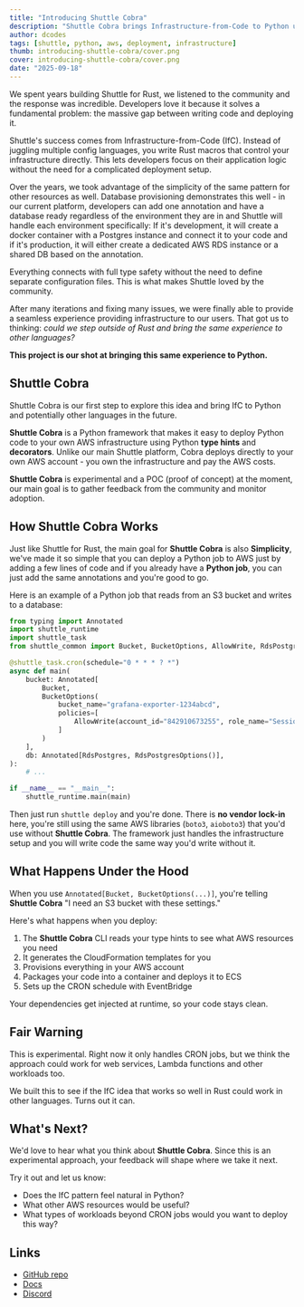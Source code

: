 ```yaml
---
title: "Introducing Shuttle Cobra"
description: "Shuttle Cobra brings Infrastructure-from-Code to Python using type hints and decorators, making it easy to deploy Python applications to your own AWS infrastructure."
author: dcodes
tags: [shuttle, python, aws, deployment, infrastructure]
thumb: introducing-shuttle-cobra/cover.png
cover: introducing-shuttle-cobra/cover.png
date: "2025-09-18"
---
```


We spent years building Shuttle for Rust, we listened to the community and the response was incredible. Developers love it because it solves a fundamental problem: the massive gap between writing code and deploying it.

Shuttle's success comes from Infrastructure-from-Code (IfC). Instead of juggling multiple config languages, you write Rust macros that control your infrastructure directly. This lets developers focus on their application logic without the need for a complicated deployment setup.

Over the years, we took advantage of the simplicity of the same pattern for other resources as well. Database provisioning demonstrates this well - in our current platform, developers can add one annotation and have a database ready regardless of the environment they are in and Shuttle will handle each environment specifically: If it's development, it will create a docker container with a Postgres instance and connect it to your code and if it's production, it will either create a dedicated AWS RDS instance or a shared DB based on the annotation.

Everything connects with full type safety without the need to define separate configuration files. This is what makes Shuttle loved by the community.

After many iterations and fixing many issues, we were finally able to provide a seamless experience providing infrastructure to our users. That got us to thinking: _could we step outside of Rust and bring the same experience to other languages?_

**This project is our shot at bringing this same experience to Python.**

## Shuttle Cobra

Shuttle Cobra is our first step to explore this idea and bring IfC to Python and potentially other languages in the future.

**Shuttle Cobra** is a Python framework that makes it easy to deploy Python code to your own AWS infrastructure using Python **type hints** and **decorators**. Unlike our main Shuttle platform, Cobra deploys directly to your own AWS account - you own the infrastructure and pay the AWS costs.

**Shuttle Cobra** is experimental and a POC (proof of concept) at the moment, our main goal is to gather feedback from the community and monitor adoption.

## How Shuttle Cobra Works

Just like Shuttle for Rust, the main goal for **Shuttle Cobra** is also **Simplicity**, we've made it so simple that you can deploy a Python job to AWS just by adding a few lines of code and if you already have a **Python job**, you can just add the same annotations and you're good to go.

Here is an example of a Python job that reads from an S3 bucket and writes to a database:

```python
from typing import Annotated
import shuttle_runtime
import shuttle_task
from shuttle_common import Bucket, BucketOptions, AllowWrite, RdsPostgres, RdsPostgresOptions

@shuttle_task.cron(schedule="0 * * * ? *")
async def main(
    bucket: Annotated[
        Bucket,
        BucketOptions(
            bucket_name="grafana-exporter-1234abcd",
            policies=[
                AllowWrite(account_id="842910673255", role_name="SessionTrackerService")
            ]
        )
    ],
    db: Annotated[RdsPostgres, RdsPostgresOptions()],
):
    # ...

if __name__ == "__main__":
    shuttle_runtime.main(main)
```

Then just run `shuttle deploy` and you're done. There is **no vendor lock-in** here, you're still using the same AWS libraries (`boto3`, `aioboto3`) that you'd use without **Shuttle Cobra**. The framework just handles the infrastructure setup and you will write code the same way you'd write without it.

## What Happens Under the Hood

When you use `Annotated[Bucket, BucketOptions(...)]`, you're telling **Shuttle Cobra** "I need an S3 bucket with these settings."

Here's what happens when you deploy:

1. The **Shuttle Cobra** CLI reads your type hints to see what AWS resources you need
2. It generates the CloudFormation templates for you
3. Provisions everything in your AWS account
4. Packages your code into a container and deploys it to ECS
5. Sets up the CRON schedule with EventBridge

Your dependencies get injected at runtime, so your code stays clean.

## Fair Warning

This is experimental. Right now it only handles CRON jobs, but we think the approach could work for web services, Lambda functions and other workloads too.

We built this to see if the IfC idea that works so well in Rust could work in other languages. Turns out it can.

## What's Next?

We'd love to hear what you think about **Shuttle Cobra**. Since this is an experimental approach, your feedback will shape where we take it next.

Try it out and let us know:

- Does the IfC pattern feel natural in Python?
- What other AWS resources would be useful?
- What types of workloads beyond CRON jobs would you want to deploy this way?

<DiscordCTA />

## Links

- [GitHub repo](https://github.com/shuttle-hq/shuttle-cobra)
- [Docs](https://docs.cobra.shuttle.dev/?utm_source=shuttle_blog&utm_campaign=shuttle_cobra)
- [Discord](https://discord.gg/shuttle)
